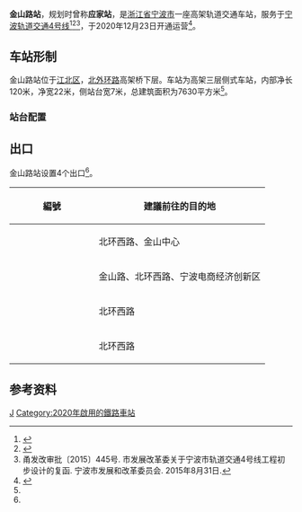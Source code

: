 {{Infobox station
| name = 金山路站
| eng_name = Jinshan Road Station
| linecolour = {{NingboRT color|4|s}}
| type = [[地铁站|地铁站]]
| image = Jinshan Road Station, 2020-12-26.jpg
| caption = 
| address = [[北外环路|北外环路]]高架桥下层
| borough = [[浙江省|浙江省]][[宁波市|宁波市]][[江北区_(宁波市)|江北区]]
| country = {{CHN}}
| coordinates = {{coord|format=dms|display=inline,title|Region:CN_Railway_Station}}
| owned = [[宁波市轨道交通集团有限公司|宁波市轨道交通集团]]
| operator = 宁波市轨道交通集团运营分公司
| line = {{NingboRT Sign|4|full}}
| distance = 
| platform = 2个[[侧式站台|侧式站台]]
| tracks = 2条
| bus_routes = <!--公交线路-->
| bus_stands = <!--公交站数量-->
| connections = <!--换乘交通-->
| structure = 高架车站
| hall = 高架站厅
| Interchange = 
| elevator = 2部
| exits = 4个
| disabled = <!--无障碍设施-->
| depth = <!--车站埋深-->
| levels = 3层
| architect = 
| architectural_style = 
| colour = 
| status = 在用
| built = 
| opened = {{NingboRT Dater|ymd|line=4}}
| closed = 
| former = 
| passengers = 
| pass_year = 
| pass_rank = 
| station_hours =
| hours = {{NingboRT Station Time|4|宁慈|0:24|慈东|0:8|东慈|0:51}}
| first = {{NingboRT Time|4宁慈F|0:24}}<br/>{{NingboRT Time|4慈东F|0:8}}
| last = {{NingboRT Time|4东慈L|0:51}}<br/>{{NingboRT Time|4慈东L|0:8}}
| adjacent = {{s-rail-start}}
{{s-rail|title=NingboRT}}
{{s-line new|system=NingboRT|line=4|previous=长兴路|next=奥体中心}}
{{end box}}
}}
'''金山路站'''，规划时曾称'''应家站'''，是[[浙江省|浙江省]][[宁波市|宁波市]]一座高架轨道交通车站，服务于[[宁波轨道交通|宁波轨道交通]][[宁波轨道交通4号线|4号线]]<ref>{{cite web|url=http://news.cnnb.com.cn/system/2015/09/08/008394376.shtml|title=4号线要来了！离开工差最后一步 看车站位置离你家远不远|publisher=甬派客户端|date=2015-09-08|accessdate=2017-12-23|archive-url=https://web.archive.org/web/20150919155509/http://news.cnnb.com.cn/system/2015/09/08/008394376.shtml|archive-date=2015-09-19|dead-url=yes}}</ref><ref>{{cite web|url=http://news.cnnb.com.cn/system/2016/02/25/008473173.shtml|title=宁波地铁4号线、2号线二期站名命名方案公示|publisher=中国宁波网|date=2016-02-25|accessdate=2017-12-23|archive-url=https://web.archive.org/web/20160226083938/http://news.cnnb.com.cn/system/2016/02/25/008473173.shtml|archive-date=2016-02-26|dead-url=yes}}</ref><ref name="main">甬发改审批〔2015〕445号. 市发展改革委关于宁波市轨道交通4号线工程初步设计的复函. 宁波市发展和改革委员会. 2015年8月31日.</ref>，于2020年12月23日开通运营<ref name="open-ride4">{{Cite web|title=官宣！宁波轨道交通4号线12月23日上午10时开通运营|url=http://news.cnnb.com.cn/system/2020/12/21/030214390.shtml|accessdate=2020-12-21|author=张燕|date=2020-12-21|format=|publisher=中国宁波网|language=|archiveurl=https://web.archive.org/web/20201221095359/http://news.cnnb.com.cn/system/2020/12/21/030214390.shtml|archivedate=2020-12-21|dead-url=no}}</ref>。

==车站形制==
金山路站位于[[江北区_(宁波市)|江北区]]，[[北外环路|北外环路]]高架桥下层。车站为高架三层侧式车站，内部净长120米，净宽22米，侧站台宽7米，总建筑面积为7630平方米<ref name="main" />。

=== 站台配置 ===
{{RenderStations|system=NingboRT|
{{RailStStart|北}}
{{RailStPlatform|侧d}}
{{RailStLine|1|1|dir=l|{{NingboRT Sign|4}} $$长兴路$$・{{NingboRT Terminus|4|left}}方向}}
{{RailStLine|2|2|dir=r|{{NingboRT Sign|4}} $$奥体中心$$・{{NingboRT Terminus|4|right}}方向}}
{{RailStPlatform|侧u}}
{{RailStEnd|南}}
}}

==出口==
金山路站设置4个出口<ref name="main" />。
{| class="wikitable"
! width="135px" |編號
!建議前往的目的地
|-
|{{NingboRT Exit|A}}
|北环西路、金山中心
|-
|{{NingboRT Exit|B}}
|金山路、北环西路、宁波电商经济创新区
|-
|{{NingboRT Exit|C}}
|北环西路
|-
|{{NingboRT Exit|D}}
|北环西路
|}

==参考资料==
{{reflist}}

{{宁波轨道交通4号线|J}}

[[Category:宁波市江北区轨道交通车站|J]]
[[Category:2020年啟用的鐵路車站|Category:2020年啟用的鐵路車站]]